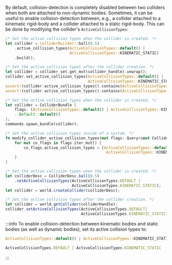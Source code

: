

By default, collision-detection is completely disabled between two colliders when both are attached to non-dynamic bodies.
Sometimes, it can be useful to enable collision-detection between, e.g., a collider attached to a kinematic rigid-body
and a collider attached to a static rigid-body. This can be done by modifying the collider's `ActiveCollisionTypes`:

<rapier>

```rust
/* Set the active collision types when the collider is created. */
let collider = ColliderBuilder::ball(0.5)
    .active_collision_types(ActiveCollisionTypes::default() | 
                            ActiveCollisionTypes::KINEMATIC_STATIC)
    .build();
```
```rust
/* Set the active collision types after the collider creation. */
let collider = collider_set.get_mut(collider_handle).unwrap();
collider.set_active_collision_types(ActiveCollisionTypes::default() |
                                    ActiveCollisionTypes::KINEMATIC_STATIC);
assert!(collider.active_collision_types().contains(ActiveCollisionTypes::DYNAMIC_KINEMATIC));
assert!(collider.active_collision_types().contains(ActiveCollisionTypes::KINEMATIC_STATIC));
```

</rapier>
<bevy>

```rust
/* Set the active collision types when the collider is created. */
let collider = ColliderBundle {
    flags: (ActiveCollisionTypes::default() | ActiveCollisionTypes::KINEMATIC_STATIC).into(),
    ..Default::default()
};
commands.spawn_bundle(collider);
```
```rust
/* Set the active collision types inside of a system. */
fn modify_collider_active_collision_types(mut flags: Query<&mut ColliderFlags>) {
    for mut co_flags in flags.iter_mut() {
        co_flags.active_collision_types = (ActiveCollisionTypes::default() |
                                            ActiveCollisionTypes::KINEMATIC_STATIC);
    }
}
```

</bevy>
<js>

```js
/* Set the active collision types when the collider is created. */
let colliderDesc = ColliderDesc.ball(0.5)
    .setActiveCollisionTypes(ActiveCollisionTypes.DEFAULT | 
                             ActiveCollisionTypes.KINEMATIC_STATIC);
let collider = world.createCollider(colliderDesc);
```
```js
/* Set the active collision types after the collider creation. */
let collider = world.getCollider(colliderHandle);
collider.setActiveCollisionTypes(ActiveCollisionTypes.DEFAULT|
                                 ActiveCollisionTypes.KINEMATIC_STATIC);
```

</js>

:::info
To enable collision-detection between kinematic bodies and static bodies (as well as dynamic bodies),
set its active collision types to:

<notjs>

```rust
ActiveCollisionTypes::default() | ActiveCollisionTypes::KINEMATIC_STATIC
```

</notjs>

<js>

```js
ActiveCollisionTypes.DEFAULT | ActiveCollisionTypes.KINEMATIC_STATIC
```

</js>
:::